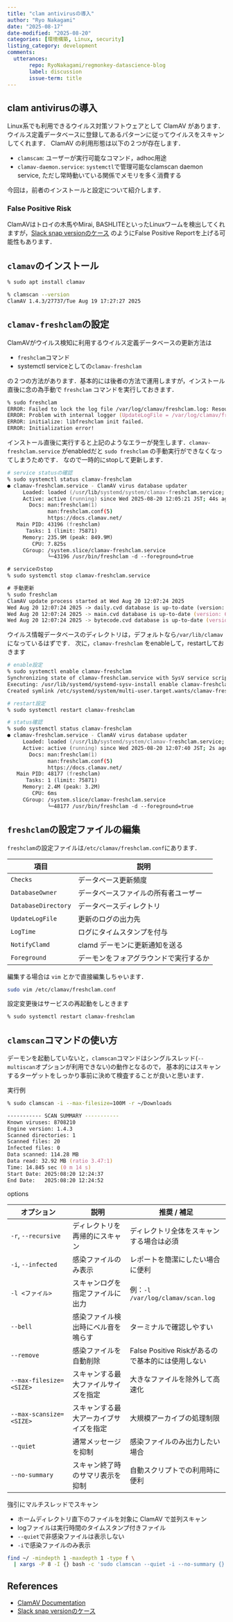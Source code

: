 ```yaml
---
title: "clam antivirusの導入"
author: "Ryo Nakagami"
date: "2025-08-17"
date-modified: "2025-08-20"
categories: [環境構築, Linux, security]
listing_category: development
comments:
  utterances:
       repo: RyoNakagami/regmonkey-datascience-blog
       label: discussion
       issue-term: title
---
```


## clam antivirusの導入

Linux系でも利用できるウイルス対策ソフトウェアとして ClamAV があります．ウイルス定義データベースに登録してあるパターンに従ってウイルスをスキャンしてくれます．
ClamAV の利用形態は以下の２つが存在します．

- `clamscam`: ユーザーが実行可能なコマンド，adhoc用途
- `clamav-daemon.service`: `systemctl`で管理可能なclamscan daemon service, ただし常時動いている関係でメモリを多く消費する

今回は，前者のインストールと設定について紹介します．

::: {.callout-note}
### False Positive Risk

ClamAVはトロイの木馬やMirai, BASHLITEといったLinuxワームを検出してくれますが，[Slack snap versionのケース](https://forum.snapcraft.io/t/clamav-found-mirai-trojan-in-slack-snap/7194)
のようにFalse Positive Reportを上げる可能性もあります．

:::

## `clamav`のインストール

```zsh
% sudo apt install clamav

% clamscan --version
ClamAV 1.4.3/27737/Tue Aug 19 17:27:27 2025
```

## `clamav-freshclam`の設定

ClamAVがウイルス検知に利用するウイルス定義データベースの更新方法は

- `freshclam`コマンド
- systemctl serviceとしての`clamav-freshclam`

の２つの方法があります．基本的には後者の方法で運用しますが，インストール直後に念の為手動で `freshclam` コマンドを実行しておきます．

```zsh
% sudo freshclam
ERROR: Failed to lock the log file /var/log/clamav/freshclam.log: Resource temporarily unavailable
ERROR: Problem with internal logger (UpdateLogFile = /var/log/clamav/freshclam.log).
ERROR: initialize: libfreshclam init failed.
ERROR: Initialization error!
```

インストール直後に実行すると上記のようなエラーが発生します．`clamav-freshclam.service` がenabledだと `sudo freshclam` の手動実行ができなくなってしまうためです．
なので一時的にstopして更新します．

```zsh
# service statusの確認
% sudo systemctl status clamav-freshclam
● clamav-freshclam.service - ClamAV virus database updater
     Loaded: loaded (/usr/lib/systemd/system/clamav-freshclam.service; disabled; preset: enabled)
     Active: active (running) since Wed 2025-08-20 12:05:21 JST; 44s ago
       Docs: man:freshclam(1)
             man:freshclam.conf(5)
             https://docs.clamav.net/
   Main PID: 43196 (freshclam)
      Tasks: 1 (limit: 75871)
     Memory: 235.9M (peak: 849.9M)
        CPU: 7.825s
     CGroup: /system.slice/clamav-freshclam.service
             └─43196 /usr/bin/freshclam -d --foreground=true

# serviceのstop
% sudo systemctl stop clamav-freshclam.service

# 手動更新
% sudo freshclam
ClamAV update process started at Wed Aug 20 12:07:24 2025
Wed Aug 20 12:07:24 2025 -> daily.cvd database is up-to-date (version: 27737, sigs: 2076445, f-level: 90, builder: raynman)
Wed Aug 20 12:07:24 2025 -> main.cvd database is up-to-date (version: 62, sigs: 6647427, f-level: 90, builder: sigmgr)
Wed Aug 20 12:07:24 2025 -> bytecode.cvd database is up-to-date (version: 336, sigs: 83, f-level: 90, builder: nrandolp)
```

ウイルス情報データベースのディレクトリは，デフォルトなら`/var/lib/clamav`になっているはずです．
次に，`clamav-freshclam` をenableして，restartしておきます


```zsh
# enable設定
% sudo systemctl enable clamav-freshclam
Synchronizing state of clamav-freshclam.service with SysV service script with /usr/lib/systemd/systemd-sysv-install.
Executing: /usr/lib/systemd/systemd-sysv-install enable clamav-freshclam
Created symlink /etc/systemd/system/multi-user.target.wants/clamav-freshclam.service → /usr/lib/systemd/system/clamav-freshclam.service.

# restart設定
% sudo systemctl restart clamav-freshclam

# status確認
% sudo systemctl status clamav-freshclam
● clamav-freshclam.service - ClamAV virus database updater
     Loaded: loaded (/usr/lib/systemd/system/clamav-freshclam.service; enabled; preset: enabled)
     Active: active (running) since Wed 2025-08-20 12:07:40 JST; 2s ago
       Docs: man:freshclam(1)
             man:freshclam.conf(5)
             https://docs.clamav.net/
   Main PID: 48177 (freshclam)
      Tasks: 1 (limit: 75871)
     Memory: 2.4M (peak: 3.2M)
        CPU: 6ms
     CGroup: /system.slice/clamav-freshclam.service
             └─48177 /usr/bin/freshclam -d --foreground=true
```

## `freshclam`の設定ファイルの編集

`freshclam`の設定ファイルは`/etc/clamav/freshclam.conf`にあります．

:::: {.no-border-top-table}

|項目                |説明                |
|-------------------|--------------------|
|`Checks`           |データベース更新頻度   |
|`DatabaseOwner`    |データベースファイルの所有者ユーザー|
|`DatabaseDirectory`|データベースディレクトリ|
|`UpdateLogFile`    |更新のログの出力先     |
|`LogTime`          |ログにタイムスタンプを付与|
|`NotifyClamd`      |clamd デーモンに更新通知を送る|
|`Foreground`       |デーモンをフォアグラウンドで実行するか|

::::

編集する場合は `vim` とかで直接編集しちゃいます．

```zsh
sudo vim /etc/clamav/freshclam.conf
```

設定変更後はサービスの再起動をしときます

```zsh
% sudo systemctl restart clamav-freshclam
```

## `clamscan`コマンドの使い方

デーモンを起動していないと，`clamscan`コマンドはシングルスレッド(`--multiscan`オプションが利用できない)の動作となるので，
基本的にはスキャンするターゲットをしっかり事前に決めて検査することが良いと思います．

[実行例]{.mini-section}

```zsh
% sudo clamscan -i --max-filesize=100M -r ~/Downloads

----------- SCAN SUMMARY -----------
Known viruses: 8708210
Engine version: 1.4.3
Scanned directories: 1
Scanned files: 20
Infected files: 0
Data scanned: 114.28 MB
Data read: 32.92 MB (ratio 3.47:1)
Time: 14.845 sec (0 m 14 s)
Start Date: 2025:08:20 12:24:37
End Date:   2025:08:20 12:24:52
```

[options]{.mini-section}

:::: {.no-border-top-table}

| オプション                   | 説明                    | 推奨 / 補足                              |
| ----------------------- | --------------------- | ------------------------------------ |
| `-r`, `--recursive`     | ディレクトリを再帰的にスキャン       | ディレクトリ全体をスキャンする場合は必須                 |
| `-i`, `--infected`      | 感染ファイルのみ表示            | レポートを簡潔にしたい場合に便利                     |
| `-l <ファイル>`             | スキャンログを指定ファイルに出力      | 例：`-l /var/log/clamav/scan.log`      |
| `--bell`                | 感染ファイル検出時にベル音を鳴らす     | ターミナルで確認しやすい                         |
| `--remove`              | 感染ファイルを自動削除           | False Positive Riskがあるので基本的には使用しない                 |
| `--max-filesize=<SIZE>` | スキャンする最大ファイルサイズを指定    | 大きなファイルを除外して高速化                      |
| `--max-scansize=<SIZE>` | スキャンする最大アーカイブサイズを指定   | 大規模アーカイブの処理制限                        |
|`--quiet`                |通常メッセージを抑制            |感染ファイルのみ出力したい場合        |
|`--no-summary`           |スキャン終了時のサマリ表示を抑制 | 自動スクリプトでの利用時に便利|

::::

[強引にマルチスレッドでスキャン]{.mini-section}

- ホームディレクトリ直下のファイルを対象に ClamAV で並列スキャン
- logファイルは実行時間のタイムスタンプ付きファイル
- `--quiet`で非感染ファイルは表示しない
- `-i`で感染ファイルのみ表示

```zsh
find ~/ -mindepth 1 -maxdepth 1 -type f \
  | xargs -P 8 -I {} bash -c 'sudo clamscan --quiet -i --no-summary {}' >> ~/Documents/clamav_log/clamscam_$(date +%Y%m%d_%H%M%S).log 2>&1
```


References
----------
- [ClamAV Documentation](https://docs.clamav.net/)
- [Slack snap versionのケース](https://forum.snapcraft.io/t/clamav-found-mirai-trojan-in-slack-snap/7194)
